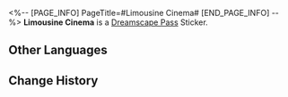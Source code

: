 <%-- [PAGE_INFO]
PageTitle=#Limousine Cinema#
[END_PAGE_INFO] --%>
{{Stub|Location information}}
{{Item Infobox
|id          = 223509
|image       = Dreamscape Pass Sticker Limousine Cinema.png{{subst:void|<!--$UPLOAD:<<SpriteOutput/TravelBrochure/StickFigures/223509.png>-<Dreamscape Pass Sticker Limousine Cinema.png>-<Item Icons>>-->}}
|type        = Dreamscape Pass Sticker
|type2       = The Most Absurd Stage Stickers
|invCategory = 
|rarity      = 4
|effect      = 
|description = Digital stickers that can be used to decorate the pages of the Dreamtour Handbook. They come in many different styles.
|source1     = [[Explore the open-air theater section in Clock Studios Theme Park]]
}}
{{Description|It's a limousine, not a car &mdash; They are totally different.}}
'''Limousine Cinema''' is a [[Dreamscape Pass]] Sticker.

==Other Languages==
{{Other Languages
|en   = Limousine Cinema
|zhs  = 豪车影院
|zht  = 豪車影院
|ja   = 高級車シアター
|ko   = 고급 차 극장
|es   = Cine de lujo
|fr   = Limousine de cinéma
|ru   = Кино в лимузине
|th   = โรงภาพยนตร์รถหรู
|vi   = Rạp Chiếu Phim Xe Sang
|de   = Limousinen-Kino
|id   = Bioskop Mobil Mewah
|pt   = Limusine Cinema
}}

==Change History==
{{Change History|2.1}}